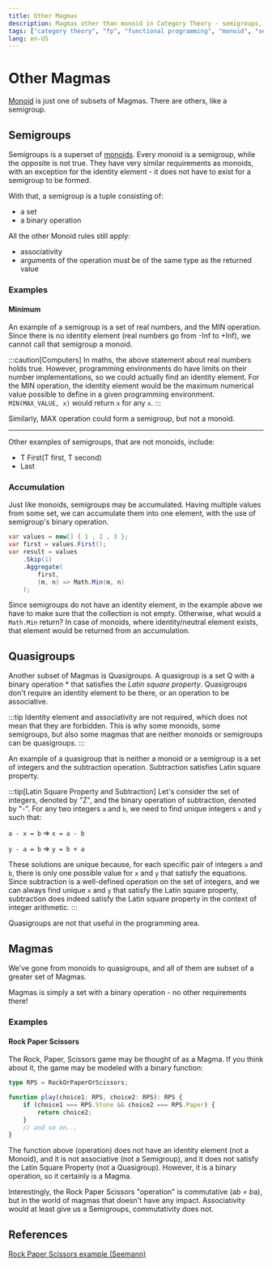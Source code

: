 ```yaml
---
title: Other Magmas
description: Magmas other than monoid in Category Theory - semigroups, quasigroups
tags: ["category theory", "fp", "functional programming", "monoid", "semigroup", "quasigroup"]
lang: en-US
---
```


# Other Magmas

[Monoid](./monoids) is just one of subsets of Magmas. There are others, like a semigroup.

## Semigroups

Semigroups is a superset of [monoids](./monoid). Every monoid is a semigroup,
while the opposite is not true. They have very similar requirements as monoids,
with an exception for the identity element - it does not have to exist for a
semigroup to be formed.

With that, a semigroup is a tuple consisting of:

- a set
- a binary operation

All the other Monoid rules still apply:

- associativity
- arguments of the operation must be of the same type as the returned value

### Examples

#### Minimum

An example of a semigroup is a set of real numbers, and the MIN operation.
Since there is no identity element (real numbers go from -Inf to +Inf), we cannot
call that semigroup a monoid.

:::caution[Computers]
In maths, the above statement about real numbers holds true. However, programming
environments do have limits on their number implementations, so we could
actually find an identity element. For the MIN operation, the identity element
would be the maximum numerical value possible to define in a given programming
environment. `MIN(MAX_VALUE, x)` would return `x` for any `x`.
:::

Similarly, MAX operation could form a semigroup, but not a monoid.

---

Other examples of semigroups, that are not monoids, include:

- T First(T first, T second)
- Last

### Accumulation

Just like monoids, semigroups may be accumulated. Having multiple values 
from some set, we can accumulate them into one element, with the use of
semigroup's binary operation.

```csharp
var values = new[] { 1 , 2 , 3 };
var first = values.First();
var result = values
    .Skip(1)
    .Aggregate(
        first, 
        (m, n) => Math.Min(m, n)
    );
```

Since semigroups do not have an identity element, in the example above we have
to make sure that the collection is not empty. Otherwise, what would a
`Math.Min` return? In case of monoids, where identity/neutral element exists,
that element would be returned from an accumulation.

## Quasigroups

Another subset of Magmas is Quasigroups. A quasigroup is a set Q with a binary
operation * that satisfies the *Latin square property*. Quasigroups don't
require an identity element to be there, or an operation to be associative.

:::tip
Identity element and associativity are not required, which does not mean
that they are forbidden. This is why some monoids, some semigroups, but also
some magmas that are neither monoids or semigroups can be quasigroups.
:::

An example of a quasigroup that is neither a monoid or a semigroup is a set of
integers and the subtraction operation. Subtraction satisfies Latin square
property.

:::tip[Latin Square Property and Subtraction]
Let's consider the set of integers, denoted by "Z", and the binary operation of
subtraction, denoted by "-". For any two integers `a` and `b`, we need to find
unique integers `x` and `y` such that:

`a - x = b` => `x = a - b`

`y - a = b` => `y = b + a`

These solutions are unique because, for each specific pair of integers `a` and
`b`, there is only one possible value for `x` and `y` that satisfy the
equations. Since subtraction is a well-defined operation on the set of integers,
and we can always find unique `x` and `y` that satisfy the Latin square property,
subtraction does indeed satisfy the Latin square property in the context of
integer arithmetic.
:::

Quasigroups are not that useful in the programming area.

## Magmas

We've gone from monoids to quasigroups, and all of them are subset of a greater
set of Magmas.

Magmas is simply a set with a binary operation - no other requirements there!

### Examples

#### Rock Paper Scissors

The Rock, Paper, Scissors game may be thought of as a Magma.
If you think about it, the game may be modeled with a binary function:

```ts
type RPS = RockOrPaperOrScissors;

function play(choice1: RPS, choice2: RPS): RPS {
    if (choice1 === RPS.Stone && choice2 === RPS.Paper) {
        return choice2;
    }
    // and so on...
}
```

The function above (operation) does not have an identity element (not a Monoid),
and it is not associative (not a Semigroup), and it does not satisfy the Latin
Square Property (not a Quasigroup). However, it is a binary operation, so it
certainly is a Magma.

Interestingly, the Rock Paper Scissors "operation" is commutative (a*b = b*a),
but in the world of magmas that doesn't have any impact. Associativity would at
least give us a Semigroups, commutativity does not.

## References

[Rock Paper Scissors example
(Seemann)](https://blog.ploeh.dk/2017/12/28/rock-paper-scissors-magma)